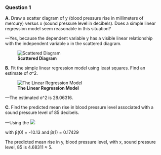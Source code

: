 ### Question 1


**A.** Draw a scatter diagram of y (blood pressure rise in millimeters of mercury) versus x (sound pressure level in decibels). Does a simple linear regression model seem reasonable in this situation?

—Yes, because the dependent variable y has a visible linear relationship with the independent variable x in the scattered diagram.

![**Scattered Diagram**](./ScatteredDiagram.png)


**B.** Fit the simple linear regression model using least squares. Find an estimate of σ^2.

![**The Linear Regression Model**](./LinearRegression.png)


—The estimated σ^2 is 28.06316. 

**C.** Find the predicted mean rise in blood pressure level associated with a sound pressure level of 85 decibels.

—Using the 
![](./lineareq.png)

with β(0) = -10.13 and β(1) = 0.17429

The predicted mean rise in y, blood pressure level, with x, sound pressure level, 85 is 4.68311 ≈ 5.
